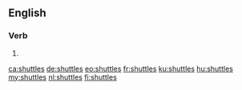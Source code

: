 ==English==

===Verb===
{{head|en|verb form}}

# {{en-third-person singular of|shuttle}}

[[ca:shuttles]]
[[de:shuttles]]
[[eo:shuttles]]
[[fr:shuttles]]
[[ku:shuttles]]
[[hu:shuttles]]
[[my:shuttles]]
[[nl:shuttles]]
[[fi:shuttles]]